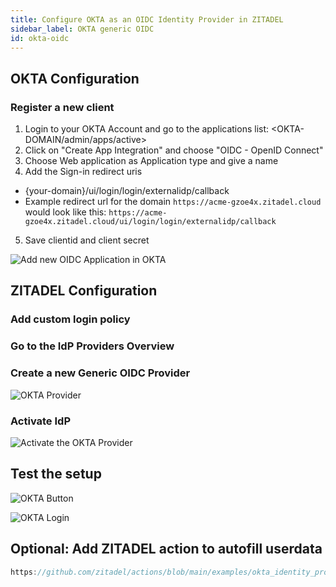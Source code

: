 ```yaml
---
title: Configure OKTA as an OIDC Identity Provider in ZITADEL
sidebar_label: OKTA generic OIDC
id: okta-oidc
---
```



<Intro provider="OKTA"/>

## OKTA Configuration

### Register a new client

1. Login to your OKTA Account and go to the applications list: <OKTA-DOMAIN/admin/apps/active>
2. Click on "Create App Integration" and choose "OIDC - OpenID Connect"
3. Choose Web application as Application type and give a name
4. Add the Sign-in redirect uris
 - {your-domain}/ui/login/login/externalidp/callback
 - Example redirect url for the domain `https://acme-gzoe4x.zitadel.cloud` would look like this:  `https://acme-gzoe4x.zitadel.cloud/ui/login/login/externalidp/callback`
5. Save clientid and client secret

![Add new OIDC Application in OKTA](/img/guides/okta_add_app.png)

## ZITADEL Configuration

### Add custom login policy

<CustomLoginPolicy/>

### Go to the IdP Providers Overview

<IDPsOverview templates="Generic OIDC"/>

### Create a new Generic OIDC Provider

<GenericOIDC
    name=": e.g. OKTA"
    issuer=": The domain of your OKTA account, Example: https://trial-1925566.okta.com"
    clientid=": Client id from the application previously created in your OKTA account"
/>


<GeneralConfigDescription provider_account="OKTA account" />

![OKTA Provider](/img/guides/zitadel_okta_create_provider.png)

### Activate IdP

<Activate/>

![Activate the OKTA Provider](/img/guides/zitadel_activate_okta.png)

## Test the setup

<TestSetup loginscreen="your OKTA login"/>

<!-- TODO: Image highlights GitHub -->
![OKTA Button](/img/guides/zitadel_login_okta.png)

![OKTA Login](/img/guides/okta_login.png)

## Optional: Add ZITADEL action to autofill userdata

<PrefillAction fields="firstname, lastname and email verified" provider="Okta"/>

```js reference
https://github.com/zitadel/actions/blob/main/examples/okta_identity_provider.js
```
